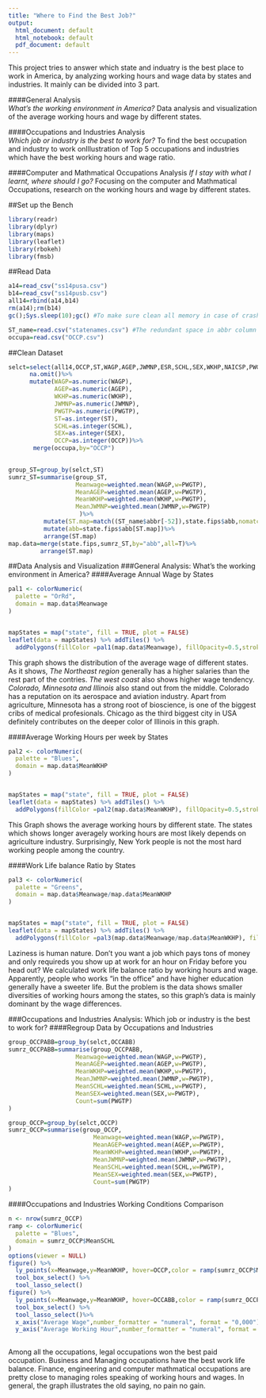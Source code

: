 ```yaml
---
title: "Where to Find the Best Job?"
output:
  html_document: default
  html_notebook: default
  pdf_document: default
---
```

This project tries to answer which state and induatry is the best place to work in America, by analyzing working hours and wage data by states and industries. It mainly can be divided into 3 part.

####General Analysis                
*What's the working environment in America?* Data analysis and visualization of the average working hours and wage by different states.
       
####Occupations and Industries Analysis     
*Which job or industry is the best to work for?* To find the best occupation and industry to work onIllustration of Top 5 occupations and industries which have the best working hours and wage ratio.
          
####Computer and Mathmatical Occupations Analysis
*If I stay with what I learnt, where should I go?* Focusing on the computer and Mathmatical Occupations, research on the working hours and wage by different states.

       
##Set up the Bench
```r
library(readr)
library(dplyr)
library(maps)
library(leaflet)
library(rbokeh)
library(fmsb)
```

##Read Data
```r
a14=read_csv("ss14pusa.csv")
b14=read_csv("ss14pusb.csv")
all14=rbind(a14,b14)
rm(a14);rm(b14)
gc();Sys.sleep(10);gc() #To make sure clean all memory in case of crash

ST_name=read.csv("statenames.csv") #The redundant space in abbr column has been removed in Excel
occupa=read.csv("OCCP.csv")
```


##Clean Dataset
```r
selct=select(all14,OCCP,ST,WAGP,AGEP,JWMNP,ESR,SCHL,SEX,WKHP,NAICSP,PWGTP,POWSP,POWPUMA)%>%
      na.omit()%>%
      mutate(WAGP=as.numeric(WAGP),
             AGEP=as.numeric(AGEP),
             WKHP=as.numeric(WKHP),
             JWMNP=as.numeric(JWMNP),
             PWGTP=as.numeric(PWGTP),
             ST=as.integer(ST),
             SCHL=as.integer(SCHL),
             SEX=as.integer(SEX),
             OCCP=as.integer(OCCP))%>%
       merge(occupa,by="OCCP")
      

group_ST=group_by(selct,ST)
sumrz_ST=summarise(group_ST,
                   Meanwage=weighted.mean(WAGP,w=PWGTP),
                   MeanAGEP=weighted.mean(AGEP,w=PWGTP),
                   MeanWKHP=weighted.mean(WKHP,w=PWGTP),
                   MeanJWMNP=weighted.mean(JWMNP,w=PWGTP)
                    )%>%
          mutate(ST.map=match((ST_name$abbr[-52]),state.fips$abb,nomatch=99))%>%
          mutate(abb=state.fips$abb[ST.map])%>%
          arrange(ST.map)
map.data=merge(state.fips,sumrz_ST,by="abb",all=T)%>%
         arrange(ST.map)
```

##Data Analysis and Visualization
###General Analysis: What's the working environment in America?
####Average Annual Wage by States
```r
pal1 <- colorNumeric(
  palette = "OrRd",
  domain = map.data$Meanwage
)


mapStates = map("state", fill = TRUE, plot = FALSE)
leaflet(data = mapStates) %>% addTiles() %>%
  addPolygons(fillColor =pal1(map.data$Meanwage), fillOpacity=0.5,stroke = FALSE)
```
This graph shows the distribution of the average wage of different states. As it shows, _The Northeast region_ generally has a higher salaries than the rest part of the contries. _The west coast_ also shows higher wage tendency. _Colorado, Minnesota and Illinois_ also stand out from the middle. Colorado has a reputation on its aerospace and aviation industry. Apart from agriculture, Minnesota has a strong root of bioscience, is one of the biggest cribs of medical profesionals. Chicago as the third biggest city in USA definitely contributes on the deeper color of Illinois in this graph.


####Average Working Hours per week by States

```r
pal2 <- colorNumeric(
  palette = "Blues",
  domain = map.data$MeanWKHP
)


mapStates = map("state", fill = TRUE, plot = FALSE)
leaflet(data = mapStates) %>% addTiles() %>%
  addPolygons(fillColor =pal2(map.data$MeanWKHP), fillOpacity=0.5,stroke = FALSE)
```
This Graph shows the average working hours by different state. The states which shows longer averagely working hours are most likely depends on agriculture industry. Surprisingly, New York people is not the most hard working people among the country.


####Work Life balance Ratio by States
```r
pal3 <- colorNumeric(
  palette = "Greens",
  domain = map.data$Meanwage/map.data$MeanWKHP
)


mapStates = map("state", fill = TRUE, plot = FALSE)
leaflet(data = mapStates) %>% addTiles() %>%
  addPolygons(fillColor =pal3(map.data$Meanwage/map.data$MeanWKHP), fillOpacity=0.5,stroke = FALSE)

```

Laziness is human nature. Don't you want a job which pays tons of money and only requireds you show up at work for an hour on Friday before you head out? We calculated work life balance ratio by working hours and wage. Apparently, people who works "in the office" and have higher education generally have a sweeter life. But the problem is the data shows smaller diversities of working hours among the states, so this graph's data is mainly dominant by the wage differences.


###Occupations and Industries Analysis: Which job or industry is the best to work for? 
####Regroup Data by Occupations and Industries
```r
group_OCCPABB=group_by(selct,OCCABB)
sumrz_OCCPABB=summarise(group_OCCPABB,
                   Meanwage=weighted.mean(WAGP,w=PWGTP),
                   MeanAGEP=weighted.mean(AGEP,w=PWGTP),
                   MeanWKHP=weighted.mean(WKHP,w=PWGTP),
                   MeanJWMNP=weighted.mean(JWMNP,w=PWGTP),
                   MeanSCHL=weighted.mean(SCHL,w=PWGTP),
                   MeanSEX=weighted.mean(SEX,w=PWGTP),
                   Count=sum(PWGTP)
)

group_OCCP=group_by(selct,OCCP)
sumrz_OCCP=summarise(group_OCCP,
                        Meanwage=weighted.mean(WAGP,w=PWGTP),
                        MeanAGEP=weighted.mean(AGEP,w=PWGTP),
                        MeanWKHP=weighted.mean(WKHP,w=PWGTP),
                        MeanJWMNP=weighted.mean(JWMNP,w=PWGTP),
                        MeanSCHL=weighted.mean(SCHL,w=PWGTP),
                        MeanSEX=weighted.mean(SEX,w=PWGTP),
                        Count=sum(PWGTP)
)

```


####Occupations and Industries Working Conditions Comparison
```r
n <- nrow(sumrz_OCCP)
ramp <- colorNumeric(
  palette = "Blues",
  domain = sumrz_OCCP$MeanSCHL
)
options(viewer = NULL)
figure() %>%
  ly_points(x=Meanwage,y=MeanWKHP, hover=OCCP,color = ramp(sumrz_OCCP$MeanSCHL), size = 20*Count/max(Count),data=sumrz_OCCP) %>%
  tool_box_select() %>%
  tool_lasso_select()
figure() %>%
  ly_points(x=Meanwage,y=MeanWKHP, hover=OCCABB,color = ramp(sumrz_OCCPABB$MeanSCHL), size = Count/min(Count),data=sumrz_OCCPABB) %>%
  tool_box_select() %>%
  tool_lasso_select()%>%
  x_axis("Average Wage",number_formatter = "numeral", format = "0,000")%>%
  y_axis("Average Working Hour",number_formatter = "numeral", format = "0,000")
  

```

Among all the occupations, legal occupations won the best paid occupation. Business and Managing occupations have the best work life balance. Finance, engineering and computer mathmatical occupations are pretty close to managing roles speaking of working hours and wages. In general, the graph illustrates the old saying, no pain no gain.
